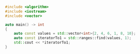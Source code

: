 ```cpp showLineNumbers
#include <algorithm>
#include <iostream>
#include <vector>

auto main() -> int
{
    auto const values = std::vector<int>{2, 4, 6, 1, 8, 10};
    auto const iteratorTo1 = std::ranges::find(values, 1);
    std::cout << *iteratorTo1;
}
```